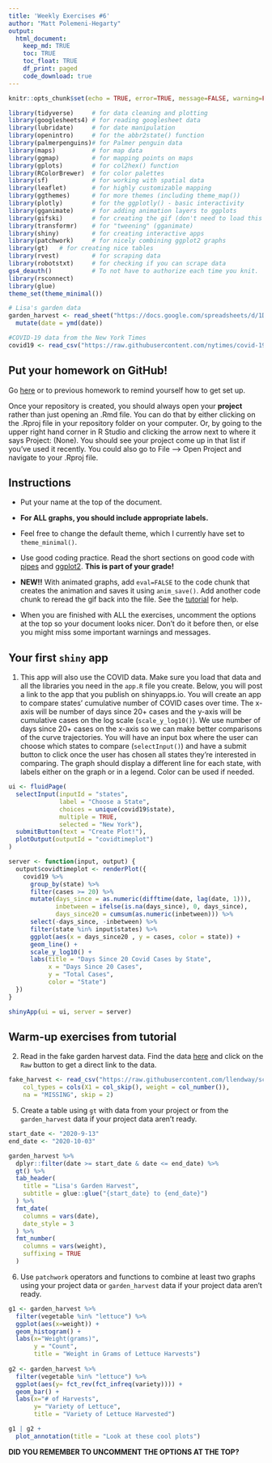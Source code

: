 ```yaml
---
title: 'Weekly Exercises #6'
author: "Matt Polemeni-Hegarty"
output: 
  html_document:
    keep_md: TRUE
    toc: TRUE
    toc_float: TRUE
    df_print: paged
    code_download: true
---
```



```r
knitr::opts_chunk$set(echo = TRUE, error=TRUE, message=FALSE, warning=FALSE)
```

```r
library(tidyverse)     # for data cleaning and plotting
library(googlesheets4) # for reading googlesheet data
library(lubridate)     # for date manipulation
library(openintro)     # for the abbr2state() function
library(palmerpenguins)# for Palmer penguin data
library(maps)          # for map data
library(ggmap)         # for mapping points on maps
library(gplots)        # for col2hex() function
library(RColorBrewer)  # for color palettes
library(sf)            # for working with spatial data
library(leaflet)       # for highly customizable mapping
library(ggthemes)      # for more themes (including theme_map())
library(plotly)        # for the ggplotly() - basic interactivity
library(gganimate)     # for adding animation layers to ggplots
library(gifski)        # for creating the gif (don't need to load this library every time,but need it installed)
library(transformr)    # for "tweening" (gganimate)
library(shiny)         # for creating interactive apps
library(patchwork)     # for nicely combining ggplot2 graphs  
library(gt)   # for creating nice tables
library(rvest)         # for scraping data
library(robotstxt)     # for checking if you can scrape data
gs4_deauth()           # To not have to authorize each time you knit.
library(rsconnect)
library(glue)
theme_set(theme_minimal())
```

```r
# Lisa's garden data
garden_harvest <- read_sheet("https://docs.google.com/spreadsheets/d/1DekSazCzKqPS2jnGhKue7tLxRU3GVL1oxi-4bEM5IWw/edit?usp=sharing") %>% 
  mutate(date = ymd(date))

#COVID-19 data from the New York Times
covid19 <- read_csv("https://raw.githubusercontent.com/nytimes/covid-19-data/master/us-states.csv")

```

## Put your homework on GitHub!

Go [here](https://github.com/llendway/github_for_collaboration/blob/master/github_for_collaboration.md) or to previous homework to remind yourself how to get set up. 

Once your repository is created, you should always open your **project** rather than just opening an .Rmd file. You can do that by either clicking on the .Rproj file in your repository folder on your computer. Or, by going to the upper right hand corner in R Studio and clicking the arrow next to where it says Project: (None). You should see your project come up in that list if you've used it recently. You could also go to File --> Open Project and navigate to your .Rproj file. 

## Instructions

* Put your name at the top of the document. 

* **For ALL graphs, you should include appropriate labels.** 

* Feel free to change the default theme, which I currently have set to `theme_minimal()`. 

* Use good coding practice. Read the short sections on good code with [pipes](https://style.tidyverse.org/pipes.html) and [ggplot2](https://style.tidyverse.org/ggplot2.html). **This is part of your grade!**

* **NEW!!** With animated graphs, add `eval=FALSE` to the code chunk that creates the animation and saves it using `anim_save()`. Add another code chunk to reread the gif back into the file. See the [tutorial](https://animation-and-interactivity-in-r.netlify.app/) for help. 

* When you are finished with ALL the exercises, uncomment the options at the top so your document looks nicer. Don't do it before then, or else you might miss some important warnings and messages.

## Your first `shiny` app 

  1. This app will also use the COVID data. Make sure you load that data and all the libraries you need in the `app.R` file you create. Below, you will post a link to the app that you publish on shinyapps.io. You will create an app to compare states' cumulative number of COVID cases over time. The x-axis will be number of days since 20+ cases and the y-axis will be cumulative cases on the log scale (`scale_y_log10()`). We use number of days since 20+ cases on the x-axis so we can make better comparisons of the curve trajectories. You will have an input box where the user can choose which states to compare (`selectInput()`) and have a submit button to click once the user has chosen all states they're interested in comparing. The graph should display a different line for each state, with labels either on the graph or in a legend. Color can be used if needed.
  
```r
ui <- fluidPage(
  selectInput(inputId = "states", 
              label = "Choose a State",
              choices = unique(covid19$state),
              multiple = TRUE,
              selected = "New York"),
  submitButton(text = "Create Plot!"),
  plotOutput(outputId = "covidtimeplot")
)

server <- function(input, output) {
  output$covidtimeplot <- renderPlot({
    covid19 %>% 
      group_by(state) %>%
      filter(cases >= 20) %>%
      mutate(days_since = as.numeric(difftime(date, lag(date, 1))),
             inbetween = ifelse(is.na(days_since), 0, days_since),
             days_since20 = cumsum(as.numeric(inbetween))) %>%
      select(-days_since, -inbetween) %>%
      filter(state %in% input$states) %>% 
      ggplot(aes(x = days_since20 , y = cases, color = state)) +
      geom_line() +
      scale_y_log10() +
      labs(title = "Days Since 20 Covid Cases by State",
           x = "Days Since 20 Cases",
           y = "Total Cases",
           color = "State")
  })
}

shinyApp(ui = ui, server = server)
```
  
  

  
## Warm-up exercises from tutorial

  2. Read in the fake garden harvest data. Find the data [here](https://github.com/llendway/scraping_etc/blob/main/2020_harvest.csv) and click on the `Raw` button to get a direct link to the data. 
  
```r
fake_harvest <- read_csv("https://raw.githubusercontent.com/llendway/scraping_etc/main/2020_harvest.csv", 
    col_types = cols(X1 = col_skip(), weight = col_number()), 
    na = "MISSING", skip = 2)
```

  5. Create a table using `gt` with data from your project or from the `garden_harvest` data if your project data aren't ready.
  
  
  
```r
start_date <- "2020-9-13"
end_date <- "2020-10-03"

garden_harvest %>%
  dplyr::filter(date >= start_date & date <= end_date) %>%
  gt() %>%
  tab_header(
    title = "Lisa's Garden Harvest",
    subtitle = glue::glue("{start_date} to {end_date}")
  ) %>%
  fmt_date(
    columns = vars(date),
    date_style = 3
  ) %>%
  fmt_number(
    columns = vars(weight),
    suffixing = TRUE
  )
```
  
  
  
  
  6. Use `patchwork` operators and functions to combine at least two graphs using your project data or `garden_harvest` data if your project data aren't ready.
  
```r
g1 <- garden_harvest %>%
  filter(vegetable %in% "lettuce") %>%
  ggplot(aes(x=weight)) +
  geom_histogram() +
  labs(x="Weight(grams)",
       y = "Count", 
       title = "Weight in Grams of Lettuce Harvests")
  
g2 <- garden_harvest %>%
  filter(vegetable %in% "lettuce") %>%
  ggplot(aes(y= fct_rev(fct_infreq(variety)))) +
  geom_bar() +
  labs(x="# of Harvests",
       y= "Variety of Lettuce",
       title = "Variety of Lettuce Harvested")

g1 | g2 + 
  plot_annotation(title = "Look at these cool plots") 
```
  
  

  
**DID YOU REMEMBER TO UNCOMMENT THE OPTIONS AT THE TOP?**
